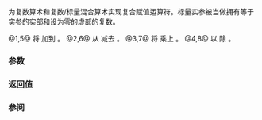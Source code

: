 {{cpp/numeric/complex/title|1=operator+=,-=,*=,/=}}
{{cpp/numeric/complex/navbar}}
{{dcl begin}}
{{dcl h|主模板 {{tt|complex&lt;T&gt;}}}}
{{dcl rev multi | num=1 | until1=c++20 | dcl1=
complex&amp; operator+=( const T&amp; other );
|since2=c++20|dcl2=
constexpr complex&amp; operator+=( const T&amp; other );
}}
{{dcl rev multi| num=2 | until1=c++20 | dcl1=
complex&amp; operator-=( const T&amp; other );
|since2=c++20|dcl2=
constexpr complex&amp; operator-=( const T&amp; other );
}}
{{dcl rev multi| num=3 | until1=c++20 | dcl1=
complex&amp; operator*=( const T&amp; other );
|since2=c++20|dcl2=
constexpr complex&amp; operator*=( const T&amp; other );
}}
{{dcl rev multi| num=4 | until1=c++20 | dcl1=
complex&amp; operator/=( const T&amp; other );
|since2=c++20|dcl2=
constexpr complex&amp; operator/=( const T&amp; other );
}}

{{dcl h|特化 {{tt|complex&lt;float&gt;}}}}
{{dcl rev multi | num=1 | until1=c++20 | dcl1=
complex&amp; operator+=( float other );
|since2=c++20|dcl2=
constexpr complex&amp; operator+=( float other );
}}
{{dcl rev multi| num=2 | until1=c++20 | dcl1=
complex&amp; operator-=( float other );
|since2=c++20|dcl2=
constexpr complex&amp; operator-=( float other );
}}
{{dcl rev multi| num=3 | until1=c++20 | dcl1=
complex&amp; operator*=( float other );
|since2=c++20|dcl2=
constexpr complex&amp; operator*=( float other );
}}
{{dcl rev multi| num=4 | until1=c++20 | dcl1=
complex&amp; operator/=( float other );
|since2=c++20|dcl2=
constexpr complex&amp; operator/=( float other );
}}

{{dcl h|特化 {{tt|complex&lt;double&gt;}}}}
{{dcl rev multi | num=1 | until1=c++20 | dcl1=
complex&amp; operator+=( double other );
|since2=c++20|dcl2=
constexpr complex&amp; operator+=( double other );
}}
{{dcl rev multi| num=2 | until1=c++20 | dcl1=
complex&amp; operator-=( double other );
|since2=c++20|dcl2=
constexpr complex&amp; operator-=( double other );
}}
{{dcl rev multi| num=3 | until1=c++20 | dcl1=
complex&amp; operator*=( double other );
|since2=c++20|dcl2=
constexpr complex&amp; operator*=( double other );
}}
{{dcl rev multi| num=4 | until1=c++20 | dcl1=
complex&amp; operator/=( double other );
|since2=c++20|dcl2=
constexpr complex&amp; operator/=( double other );
}}

{{dcl h|特化 {{tt|complex&lt;long double&gt;}}}}
{{dcl rev multi | num=1 | until1=c++20 | dcl1=
complex&amp; operator+=( long double other );
|since2=c++20|dcl2=
constexpr complex&amp; operator+=( long double other );
}}
{{dcl rev multi| num=2 | until1=c++20 | dcl1=
complex&amp; operator-=( long double other );
|since2=c++20|dcl2=
constexpr complex&amp; operator-=( long double other );
}}
{{dcl rev multi| num=3 | until1=c++20 | dcl1=
complex&amp; operator*=( long double other );
|since2=c++20|dcl2=
constexpr complex&amp; operator*=( long double other );
}}
{{dcl rev multi| num=4 | until1=c++20 | dcl1=
complex&amp; operator/=( long double other );
|since2=c++20|dcl2=
constexpr complex&amp; operator/=( long double other );
}}

{{dcl h|所有特化}}
{{dcl rev multi| num=5 | until1=c++20 | dcl1=
template&lt;class X&gt;
complex&amp; operator+=( const std::complex&lt;X&gt;&amp; other );
|since2=c++20|dcl2=
template&lt;class X&gt;
constexpr complex&amp; operator+=( const std::complex&lt;X&gt;&amp; other );
}}
{{dcl rev multi| num=6 | until1=c++20 | dcl1=
template&lt;class X&gt;
complex&amp; operator-=( const std::complex&lt;X&gt;&amp; other );
|since2=c++20|dcl2=
template&lt;class X&gt;
constexpr complex&amp; operator-=( const std::complex&lt;X&gt;&amp; other );
}}
{{dcl rev multi| num=7 | until1=c++20 | dcl1=
template&lt;class X&gt;
complex&amp; operator*=( const std::complex&lt;X&gt;&amp; other );
|since2=c++20|dcl2=
template&lt;class X&gt;
constexpr complex&amp; operator*=( const std::complex&lt;X&gt;&amp; other );
}}
{{dcl rev multi| num=8 | until1=c++20 | dcl1=
template&lt;class X&gt;
complex&amp; operator/=( const std::complex&lt;X&gt;&amp; other );
|since2=c++20|dcl2=
template&lt;class X&gt;
constexpr complex&amp; operator/=( const std::complex&lt;X&gt;&amp; other );
}}
{{dcl end}}

为复数算术和复数/标量混合算术实现复合赋值运算符。标量实参被当做拥有等于实参的实部和设为零的虚部的复数。

@1,5@ 将 {{tt|other}} 加到 {{c|*this}}。
@2,6@ 从 {{c|*this}} 减去 {{tt|other}}。
@3,7@ 将 {{c|*this}} 乘上 {{tt|other}}。
@4,8@ 以 {{tt|other}} 除 {{c|*this}}。

===参数===
{{par begin}}
{{par | other | 匹配类型（{{c|float}}、{{c|double}}、{{c|long double}}）的复数或标量值}}
{{par end}}

===返回值===
{{c|*this}}

===参阅===
{{dsc begin}}
{{dsc inc | cpp/numeric/complex/dsc operator_arith2}}
{{dsc inc | cpp/numeric/complex/dsc operator_arith3}}
{{dsc end}}

{{langlinks|de|en|es|fr|it|ja|pt|ru}}